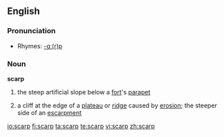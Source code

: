 ==English==

===Pronunciation===
*Rhymes: [[Rhymes:English:-ɑː(r)p|-ɑː(r)p]]

===Noun===
'''scarp'''
# the steep artificial slope below a [[fort]]'s [[parapet]]
#{{geology}} a cliff at the edge of a [[plateau]] or [[ridge]] caused by [[erosion]]; the steeper side of an [[escarpment]]

[[io:scarp]]
[[fi:scarp]]
[[ta:scarp]]
[[te:scarp]]
[[vi:scarp]]
[[zh:scarp]]